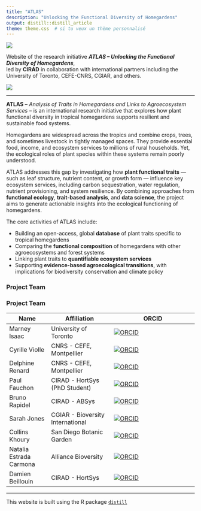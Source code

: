 ```yaml
---
title: "ATLAS"
description: "Unlocking the Functional Diversity of Homegardens"
output: distill::distill_article
theme: theme.css  # si tu veux un thème personnalisé
---
```


![](img/banner.png)

Website of the research initiative ***ATLAS – Unlocking the Functional Diversity of Homegardens***,\
led by **CIRAD** in collaboration with international partners including the University of Toronto, CEFE-CNRS, CGIAR, and others.

![](img/logo.png)

------------------------------------------------------------------------

**ATLAS** – *Analysis of Traits in Homegardens and Links to Agroecosystem Services* – is an international research initiative that explores how plant functional diversity in tropical homegardens supports resilient and sustainable food systems.

Homegardens are widespread across the tropics and combine crops, trees, and sometimes livestock in tightly managed spaces. They provide essential food, income, and ecosystem services to millions of rural households. Yet, the ecological roles of plant species within these systems remain poorly understood.

ATLAS addresses this gap by investigating how **plant functional traits** — such as leaf structure, nutrient content, or growth form — influence key ecosystem services, including carbon sequestration, water regulation, nutrient provisioning, and system resilience. By combining approaches from **functional ecology**, **trait-based analysis**, and **data science**, the project aims to generate actionable insights into the ecological functioning of homegardens.

The core activities of ATLAS include:

- Building an open-access, global **database** of plant traits specific to tropical homegardens  
- Comparing the **functional composition** of homegardens with other agroecosystems and forest systems  
- Linking plant traits to **quantifiable ecosystem services**  
- Supporting **evidence-based agroecological transitions**, with implications for biodiversity conservation and climate policy


### Project Team

### Project Team

| Name                  | Affiliation                        | ORCID                                      |
|-----------------------|----------------------------------|---------------------------------------------|
| Marney Isaac          | University of Toronto             | <a href="https://orcid.org/0000-0002-5975-833X" target="_blank" rel="noopener noreferrer"><img src="https://orcid.org/sites/default/files/images/orcid_24x24.png" alt="ORCID" style="vertical-align:middle"></a> |
| Cyrille Violle        | CNRS - CEFE, Montpellier          | <a href="https://orcid.org/0000-0002-2471-9226" target="_blank" rel="noopener noreferrer"><img src="https://orcid.org/sites/default/files/images/orcid_24x24.png" alt="ORCID" style="vertical-align:middle"></a> |
| Delphine Renard       | CNRS - CEFE, Montpellier          | <a href="https://orcid.org/0000-0002-3228-4269" target="_blank" rel="noopener noreferrer"><img src="https://orcid.org/sites/default/files/images/orcid_24x24.png" alt="ORCID" style="vertical-align:middle"></a> |
| Paul Fauchon          | CIRAD - HortSys (PhD Student)     | <a href="https://orcid.org/0000-0002-XXXX-XXXX" target="_blank" rel="noopener noreferrer"><img src="https://orcid.org/sites/default/files/images/orcid_24x24.png" alt="ORCID" style="vertical-align:middle"></a> |
| Bruno Rapidel         | CIRAD - ABSys                     | <a href="https://orcid.org/0000-0003-0288-5650" target="_blank" rel="noopener noreferrer"><img src="https://orcid.org/sites/default/files/images/orcid_24x24.png" alt="ORCID" style="vertical-align:middle"></a> |
| Sarah Jones           | CGIAR - Bioversity International | <a href="https://orcid.org/0000-0002-9789-5087" target="_blank" rel="noopener noreferrer"><img src="https://orcid.org/sites/default/files/images/orcid_24x24.png" alt="ORCID" style="vertical-align:middle"></a> |
| Collins Khoury        | San Diego Botanic Garden          | <a href="https://orcid.org/0000-0001-7893-5744" target="_blank" rel="noopener noreferrer"><img src="https://orcid.org/sites/default/files/images/orcid_24x24.png" alt="ORCID" style="vertical-align:middle"></a> |
| Natalia Estrada Carmona | Alliance Bioversity              | <a href="https://orcid.org/0000-0002-XXXX-XXXX" target="_blank" rel="noopener noreferrer"><img src="https://orcid.org/sites/default/files/images/orcid_24x24.png" alt="ORCID" style="vertical-align:middle"></a> |
| Damien Beillouin      | CIRAD - HortSys                  | <a href="https://orcid.org/0000-0002-2708-6054" target="_blank" rel="noopener noreferrer"><img src="https://orcid.org/sites/default/files/images/orcid_24x24.png" alt="ORCID" style="vertical-align:middle"></a> |



------------------------------------------------------------------------

This website is built using the R package [`distill`](https://rstudio.g)
